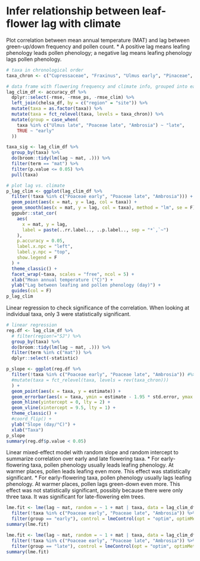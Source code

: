 # Infer relationship between leaf-flower lag with climate

Plot correlation between mean annual temperature (MAT) and lag between green-up/down frequency and pollen count.
* A positive lag means leafing phenology leads pollen phenology; a negative lag means leafing phenology lags pollen phenology.
```r
# taxa in chronological order
taxa_chron <- c("Cupressaceae", "Fraxinus", "Ulmus early", "Pinaceae", "Acer", "Populus", "Quercus", "Betula", "Morus", "Poaceae early", "Poaceae late", "Ulmus late", "Ambrosia")

# data frame with flowering frequency and climate info, grouped into early and late taxa
lag_clim_df <- accuracy_df %>%
  dplyr::select(-rmse, -rmse_ps, -rmse_clim) %>%
  left_join(chelsa_df, by = c("region" = "site")) %>%
  mutate(taxa = as.factor(taxa)) %>%
  mutate(taxa = fct_relevel(taxa, levels = taxa_chron)) %>%
  mutate(group = case_when(
    taxa %in% c("Ulmus late", "Poaceae late", "Ambrosia") ~ "late",
    TRUE ~ "early"
  ))

taxa_sig <- lag_clim_df %>%
  group_by(taxa) %>%
  do(broom::tidy(lm(lag ~ mat, .))) %>%
  filter(term == "mat") %>%
  filter(p.value <= 0.05) %>%
  pull(taxa)

# plot lag vs. climate
p_lag_clim <- ggplot(lag_clim_df %>%
  filter(!taxa %in% c("Poaceae early", "Poaceae late", "Ambrosia"))) +
  geom_point(aes(x = mat, y = lag, col = taxa)) +
  geom_smooth(aes(x = mat, y = lag, col = taxa), method = "lm", se = F) +
  ggpubr::stat_cor(
    aes(
      x = mat, y = lag,
      label = paste(..rr.label.., ..p.label.., sep = "*`,`~")
    ),
    p.accuracy = 0.05,
    label.x.npc = "left",
    label.y.npc = "top",
    show.legend = F
  ) +
  theme_classic() +
  facet_wrap(~taxa, scales = "free", ncol = 5) +
  xlab("Mean annual temperature (°C)") +
  ylab("Lag between leafing and pollen phenology (day)") +
  guides(col = F)
p_lag_clim
```
Linear regression to check significance of the correlation. When looking at individual taxa, only 3 were statistically significant.
```r
# linear regression
reg.df <- lag_clim_df %>%
  # filter(region!="SJ") %>%
  group_by(taxa) %>%
  do(broom::tidy(lm(lag ~ mat, .))) %>%
  filter(term %in% c("mat")) %>%
  dplyr::select(-statistic)

p_slope <- ggplot(reg.df %>%
  filter(!taxa %in% c("Poaceae early", "Poaceae late", "Ambrosia")) #%>%
  #mutate(taxa = fct_relevel(taxa, levels = rev(taxa_chron)))
  ) +
  geom_point(aes(x = taxa, y = estimate)) +
  geom_errorbar(aes(x = taxa, ymin = estimate - 1.95 * std.error, ymax = estimate + 1.95 * std.error), width=0.2) +
  geom_hline(yintercept = 0, lty = 2) +
  geom_vline(xintercept = 9.5, lty = 1) +
  theme_classic() +
  #coord_flip() +
  ylab("Slope (day/°C)") +
  xlab("Taxa")
p_slope
summary(reg.df$p.value < 0.05)
```

Linear mixed-effect model with random slope and random intercept to summarize correlation over early and late flowering taxa.
* For early-flowering taxa, pollen phenology usually leads leafing phenology. At warmer places, pollen leads leafing even more. This effect was statistically significant.
* For early-flowering taxa, pollen phenology usually lags leafing phenology. At warmer places, pollen lags green-down even more. This effect was not statistically significant, possibly because there were only three taxa. It was significant for late-flowering elm trees.

```r
lme.fit <- lme(lag ~ mat, random = ~ 1 + mat | taxa, data = lag_clim_df %>%
  filter(!taxa %in% c("Poaceae early", "Poaceae late", "Ambrosia")) %>%
  filter(group == "early"), control = lmeControl(opt = "optim", optimMethod = "SANN"))
summary(lme.fit)

lme.fit <- lme(lag ~ mat, random = ~ 1 + mat | taxa, data = lag_clim_df %>%
  filter(!taxa %in% c("Poaceae early", "Poaceae late", "Ambrosia")) %>%
  filter(group == "late"), control = lmeControl(opt = "optim", optimMethod = "SANN"))
summary(lme.fit)
```
